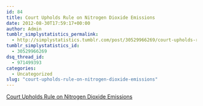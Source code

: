 ```yaml
---
id: 84
title: Court Upholds Rule on Nitrogen Dioxide Emissions
date: 2012-08-30T17:59:17+00:00
author: Admin
tumblr_simplystatistics_permalink:
  - http://simplystatistics.tumblr.com/post/30529966269/court-upholds-rule-on-nitrogen-dioxide-emissions
tumblr_simplystatistics_id:
  - 30529966269
dsq_thread_id:
  - 971499393
categories:
  - Uncategorized
slug: "court-upholds-rule-on-nitrogen-dioxide-emissions"
---
```

[Court Upholds Rule on Nitrogen Dioxide Emissions](http://www.nytimes.com/2012/07/18/science/earth/court-upholds-rule-on-nitrogen-dioxide-emissions.html?smid=tu-share)
